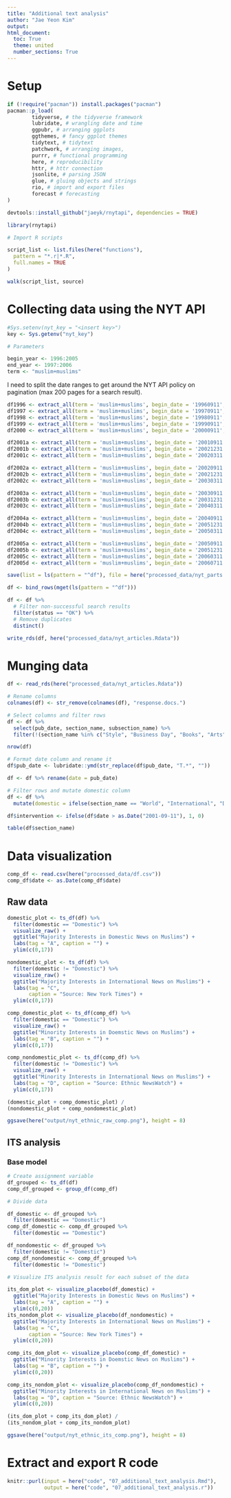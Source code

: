 ```yaml
---
title: "Additional text analysis"
author: "Jae Yeon Kim"
output:
html_document:
  toc: True
  theme: united
  number_sections: True
---
```


# Setup

```r
if (!require("pacman")) install.packages("pacman")
pacman::p_load(
        tidyverse, # the tidyverse framework
        lubridate, # wrangling date and time
        ggpubr, # arranging ggplots
        ggthemes, # fancy ggplot themes
        tidytext, # tidytext
        patchwork, # arranging images,
        purrr, # functional programming
        here, # reproducibility
        httr, # httr connection 
        jsonlite, # parsing JSON
        glue, # gluing objects and strings         
        rio, # import and export files  
        forecast # forecasting 
)

devtools::install_github("jaeyk/rnytapi", dependencies = TRUE)

library(rnytapi)
```

```r
# Import R scripts

script_list <- list.files(here("functions"),
  pattern = "*.r|*.R",
  full.names = TRUE
)

walk(script_list, source)
```

# Collecting data using the NYT API

```r
#Sys.setenv(nyt_key = "<insert key>")
key <- Sys.getenv("nyt_key")

# Parameters 

begin_year <- 1996:2005
end_year <- 1997:2006
term <- "muslim+muslims"
```

I need to split the date ranges to get around the NYT API policy on pagination (max 200 pages for a search result).

```r
df1996 <- extract_all(term = 'muslim+muslims', begin_date = '19960911', end_date = '19970911', key = 'lJWFqmFXKLE8yoxN95xLjnyqMFk67a5I')
df1997 <- extract_all(term = 'muslim+muslims', begin_date = '19970911', end_date = '19980911', key = 'lJWFqmFXKLE8yoxN95xLjnyqMFk67a5I')
df1998 <- extract_all(term = 'muslim+muslims', begin_date = '19980911', end_date = '19990911', key = 'lJWFqmFXKLE8yoxN95xLjnyqMFk67a5I')
df1999 <- extract_all(term = 'muslim+muslims', begin_date = '19990911', end_date = '20000911', key = 'lJWFqmFXKLE8yoxN95xLjnyqMFk67a5I')
df2000 <- extract_all(term = 'muslim+muslims', begin_date = '20000911', end_date = '20010911', key = 'lJWFqmFXKLE8yoxN95xLjnyqMFk67a5I')

df2001a <- extract_all(term = 'muslim+muslims', begin_date = '20010911', end_date = '20011231', key = 'lJWFqmFXKLE8yoxN95xLjnyqMFk67a5I')
df2001b <- extract_all(term = 'muslim+muslims', begin_date = '20021231', end_date = '20030311', key = 'lJWFqmFXKLE8yoxN95xLjnyqMFk67a5I')
df2001c <- extract_all(term = 'muslim+muslims', begin_date = '20020311', end_date = '20020911', key = 'lJWFqmFXKLE8yoxN95xLjnyqMFk67a5I')

df2002a <- extract_all(term = 'muslim+muslims', begin_date = '20020911', end_date = '20021231', key = 'lJWFqmFXKLE8yoxN95xLjnyqMFk67a5I')
df2002b <- extract_all(term = 'muslim+muslims', begin_date = '20021231', end_date = '20030311', key = 'lJWFqmFXKLE8yoxN95xLjnyqMFk67a5I')
df2002c <- extract_all(term = 'muslim+muslims', begin_date = '20030311', end_date = '20030911', key = 'lJWFqmFXKLE8yoxN95xLjnyqMFk67a5I')

df2003a <- extract_all(term = 'muslim+muslims', begin_date = '20030911', end_date = '20031231', key = 'lJWFqmFXKLE8yoxN95xLjnyqMFk67a5I')
df2003b <- extract_all(term = 'muslim+muslims', begin_date = '20031231', end_date = '20040311', key = 'lJWFqmFXKLE8yoxN95xLjnyqMFk67a5I')
df2003c <- extract_all(term = 'muslim+muslims', begin_date = '20040311', end_date = '20040911', key = 'lJWFqmFXKLE8yoxN95xLjnyqMFk67a5I')

df2004a <- extract_all(term = 'muslim+muslims', begin_date = '20040911', end_date = '20041231', key = 'lJWFqmFXKLE8yoxN95xLjnyqMFk67a5I')
df2004b <- extract_all(term = 'muslim+muslims', begin_date = '20051231', end_date = '20050311', key = 'lJWFqmFXKLE8yoxN95xLjnyqMFk67a5I')
df2004c <- extract_all(term = 'muslim+muslims', begin_date = '20050311', end_date = '20050911', key = 'lJWFqmFXKLE8yoxN95xLjnyqMFk67a5I')

df2005a <- extract_all(term = 'muslim+muslims', begin_date = '20050911', end_date = '20051231', key = 'lJWFqmFXKLE8yoxN95xLjnyqMFk67a5I')
df2005b <- extract_all(term = 'muslim+muslims', begin_date = '20051231', end_date = '20060311', key = 'lJWFqmFXKLE8yoxN95xLjnyqMFk67a5I')
df2005c <- extract_all(term = 'muslim+muslims', begin_date = '20060311', end_date = '20060711', key = 'lJWFqmFXKLE8yoxN95xLjnyqMFk67a5I')
df2005d <- extract_all(term = 'muslim+muslims', begin_date = '20060711', end_date = '20060911', key = 'lJWFqmFXKLE8yoxN95xLjnyqMFk67a5I')

save(list = ls(pattern = "^df"), file = here("processed_data/nyt_parts.Rdata"))

df <- bind_rows(mget(ls(pattern = "^df")))

df <- df %>%
  # Filter non-successful search results
  filter(status == "OK") %>%
  # Remove duplicates 
  distinct()

write_rds(df, here("processed_data/nyt_articles.Rdata"))
```

# Munging data 

```r
df <- read_rds(here("processed_data/nyt_articles.Rdata"))

# Rename columns 
colnames(df) <- str_remove(colnames(df), "response.docs.")
```


```r
# Select columns and filter rows 
df <- df %>%
  select(pub_date, section_name, subsection_name) %>%
  filter(!(section_name %in% c("Style", "Business Day", "Books", "Arts", "Magazine", "Movies", "Theater", "Sports", "Your Money", "Science", "Technology", "Food", "Health", "Real Estate", "Job Market", "Great Homes & Destinations", "Automobiles", "Fashion & Style", "Home & Garden", "Travel")))

nrow(df)
```


```r
# Format date column and rename it
df$pub_date <- lubridate::ymd(str_replace(df$pub_date, "T.*", ""))

df <- df %>% rename(date = pub_date)
```


```r
# Filter rows and mutate domestic column 
df <- df %>%
  mutate(domestic = ifelse(section_name == "World", "International", "Domestic"))

df$intervention <- ifelse(df$date > as.Date("2001-09-11"), 1, 0)

table(df$section_name)
```

# Data visualization

```r
comp_df <- read.csv(here("processed_data/df.csv"))
comp_df$date <- as.Date(comp_df$date)
```

## Raw data 

```r
domestic_plot <- ts_df(df) %>%
  filter(domestic == "Domestic") %>%
  visualize_raw() +
  ggtitle("Majority Interests in Domestic News on Muslims") + 
  labs(tag = "A", caption = "") +
  ylim(c(0,17))

nondomestic_plot <- ts_df(df) %>%
  filter(domestic != "Domestic") %>% 
  visualize_raw() +
  ggtitle("Majority Interests in International News on Muslims") + 
  labs(tag = "C", 
       caption = "Source: New York Times") +
  ylim(c(0,17))

comp_domestic_plot <- ts_df(comp_df) %>%
  filter(domestic == "Domestic") %>% 
  visualize_raw() +
  ggtitle("Minority Interests in Doemstic News on Muslims") + 
  labs(tag = "B", caption = "") +
  ylim(c(0,17))

comp_nondomestic_plot <- ts_df(comp_df) %>%
  filter(domestic != "Domestic") %>%
  visualize_raw() +  
  ggtitle("Minority Interests in International News on Muslims") + 
  labs(tag = "D", caption = "Source: Ethnic NewsWatch") +
  ylim(c(0,17))

(domestic_plot + comp_domestic_plot) /
(nondomestic_plot + comp_nondomestic_plot) 

ggsave(here("output/nyt_ethnic_raw_comp.png"), height = 8)
```

## ITS analysis

### Base model

```r
# Create assignment variable 
df_grouped <- ts_df(df)
comp_df_grouped <- group_df(comp_df)

# Divide data 

df_domestic <- df_grouped %>%
  filter(domestic == "Domestic") 
comp_df_domestic <- comp_df_grouped %>%
  filter(domestic == "Domestic") 

df_nondomestic <- df_grouped %>%
  filter(domestic != "Domestic") 
comp_df_nondomestic <- comp_df_grouped %>%
  filter(domestic != "Domestic")
```


```r
# Visualize ITS analysis result for each subset of the data 

its_dom_plot <- visualize_placebo(df_domestic) + 
  ggtitle("Majority Interests in Domestic News on Muslims") + 
  labs(tag = "A", caption = "") +
  ylim(c(0,20))
its_nondom_plot <- visualize_placebo(df_nondomestic) + 
  ggtitle("Majority Interests in International News on Muslims") + 
  labs(tag = "C", 
       caption = "Source: New York Times") +
  ylim(c(0,20))

comp_its_dom_plot <- visualize_placebo(comp_df_domestic) + 
  ggtitle("Minority Interests in Doemstic News on Muslims") + 
  labs(tag = "B", caption = "") +
  ylim(c(0,20))

comp_its_nondom_plot <- visualize_placebo(comp_df_nondomestic) + 
  ggtitle("Minority Interests in International News on Muslims") + 
  labs(tag = "D", caption = "Source: Ethnic NewsWatch") +
  ylim(c(0,20))

(its_dom_plot + comp_its_dom_plot) /
(its_nondom_plot + comp_its_nondom_plot)

ggsave(here("output/nyt_ethnic_its_comp.png"), height = 8)

```
# Extract and export R code 

```r
knitr::purl(input = here("code", "07_additional_text_analysis.Rmd"), 
            output = here("code", "07_additional_text_analysis.r"))
```

